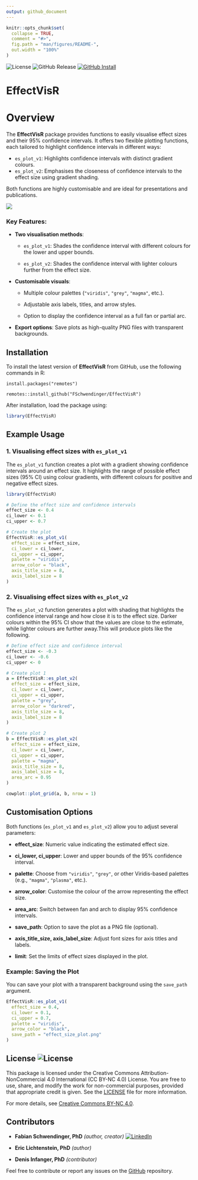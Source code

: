 ```yaml
---
output: github_document
---
```


<!-- README.md is generated from README.Rmd. Please edit that file -->

```r
knitr::opts_chunk$set(
  collapse = TRUE,
  comment = "#>",
  fig.path = "man/figures/README-",
  out.width = "100%"
)
```
![License](https://img.shields.io/badge/license-CC--BY--NC%204.0-blue) ![GitHub Release](https://img.shields.io/github/v/release/FSchwendinger/EffectVisR) [![GitHub Install](https://img.shields.io/badge/install-GitHub-blue)](https://github.com/FSchwendinger/EffectVisR)

# EffectVisR

# Overview

The **EffectVisR** package provides functions to easily visualise effect sizes and their 95% confidence intervals. It offers two flexible plotting functions, each tailored to highlight confidence intervals in different ways:

-   `es_plot_v1`: Highlights confidence intervals with distinct gradient colours.
-   `es_plot_v2`: Emphasises the closeness of confidence intervals to the effect size using gradient shading.

Both functions are highly customisable and are ideal for presentations and publications.

![](man/figures/Social_Preview_2@400x.png)

### Key Features:

-   **Two visualisation methods**:

    -   `es_plot_v1`: Shades the confidence interval with different colours for the lower and upper bounds.

    -   `es_plot_v2`: Shades the confidence interval with lighter colours further from the effect size.

<!-- -->

-   **Customisable visuals**:

    -   Multiple colour palettes (`"viridis"`, `"grey"`, `"magma"`, etc.).

    -   Adjustable axis labels, titles, and arrow styles.

    -   Option to display the confidence interval as a full fan or partial arc.

-   **Export options**: Save plots as high-quality PNG files with transparent backgrounds.

## Installation

To install the latest version of **EffectVisR** from GitHub, use the following commands in R:

`install.packages("remotes")`

`remotes::install_github("FSchwendinger/EffectVisR")`

After installation, load the package using:

```r
library(EffectVisR)
```

## Example Usage

### 1. Visualising effect sizes with `es_plot_v1`

The `es_plot_v1` function creates a plot with a gradient showing confidence intervals around an effect size. It highlights the range of possible effect sizes (95% CI) using colour gradients, with different colours for positive and negative effect sizes.

```r
library(EffectVisR)

# Define the effect size and confidence intervals
effect_size <- 0.4
ci_lower <- 0.1
ci_upper <- 0.7

# Create the plot
EffectVisR::es_plot_v1(
  effect_size = effect_size,
  ci_lower = ci_lower,
  ci_upper = ci_upper,
  palette = "viridis",
  arrow_color = "black",
  axis_title_size = 8,
  axis_label_size = 8
)
```

### 2. Visualising effect sizes with `es_plot_v2`

The `es_plot_v2` function generates a plot with shading that highlights the confidence interval range and how close it is to the effect size. Darker colours within the 95% CI show that the values are close to the estimate, while lighter colours are further away.This will produce plots like the following.

```r
# Define effect size and confidence interval
effect_size <- -0.3
ci_lower <- -0.6
ci_upper <- 0

# Create plot 1
a = EffectVisR::es_plot_v2(
  effect_size = effect_size,
  ci_lower = ci_lower,
  ci_upper = ci_upper,
  palette = "grey",
  arrow_color = "darkred",
  axis_title_size = 8,
  axis_label_size = 8
)

# Create plot 2
b = EffectVisR::es_plot_v2(
  effect_size = effect_size,
  ci_lower = ci_lower,
  ci_upper = ci_upper,
  palette = "magma",
  axis_title_size = 8,
  axis_label_size = 8,
  area_arc = 0.95
)

cowplot::plot_grid(a, b, nrow = 1)
```

## Customisation Options

Both functions (`es_plot_v1` and `es_plot_v2`) allow you to adjust several parameters:

-   **effect_size**: Numeric value indicating the estimated effect size.

-   **ci_lower, ci_upper**: Lower and upper bounds of the 95% confidence interval.

-   **palette**: Choose from `"viridis"`, `"grey"`, or other Viridis-based palettes (e.g., `"magma"`, `"plasma"`, etc.).

-   **arrow_color**: Customise the colour of the arrow representing the effect size.

-   **area_arc**: Switch between fan and arch to display 95% confidence intervals.

-   **save_path**: Option to save the plot as a PNG file (optional).

-   **axis_title_size, axis_label_size**: Adjust font sizes for axis titles and labels.

-   **limit**: Set the limits of effect sizes displayed in the plot.

### Example: Saving the Plot

You can save your plot with a transparent background using the `save_path` argument.

```r
EffectVisR::es_plot_v1(
  effect_size = 0.4,
  ci_lower = 0.1,
  ci_upper = 0.7,
  palette = "viridis",
  arrow_color = "black",
  save_path = "effect_size_plot.png"
)
```

## License ![License](https://img.shields.io/badge/license-CC--BY--NC%204.0-blue)

This package is licensed under the Creative Commons Attribution-NonCommercial 4.0 International (CC BY-NC 4.0) License. You are free to use, share, and modify the work for non-commercial purposes, provided that appropriate credit is given. See the [LICENSE](LICENSE-CC-BY-NC-4.0.md) file for more information.

For more details, see [Creative Commons BY-NC 4.0](https://creativecommons.org/licenses/by-nc/4.0/).

## Contributors

-   **Fabian Schwendinger, PhD** *(author, creator)* [![LinkedIn](https://img.shields.io/badge/LinkedIn-Connect-blue?style=flat&logo=linkedin)](https://www.linkedin.com/in/fabian-schwendinger)

-   **Eric Lichtenstein, PhD** *(author)*

-   **Denis Infanger, PhD** *(contributor)*

Feel free to contribute or report any issues on the [GitHub](https://github.com/FSchwendinger/EffectVisR) repository.
